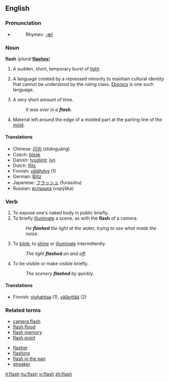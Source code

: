 ==English==

===Pronunciation===
*{{audio|en-us-flash.ogg|Audio (US)}}
*:Rhymes: [[Rhymes:English:-æʃ|-æʃ]]

===Noun===
'''flash'''  (''plural'' '''[[flashes]]''')

# A sudden, short, temporary burst of [[light]].
# {{linguistics}} A language created by a repressed minority to maintain cultural identity that cannot be understood by the ruling class. [[Ebonics]] is one such language.
# A very short amount of time.
#:''It was over in a '''flash'''.''
# Material left around the edge of a molded part at the parting line of the [[mold]].

====Translations====
*Chinese: [[闪光]] (shǎnguāng)
*Czech: [[blesk]]
*Danish: [[lysglimt]]; [[lyn]]
*Dutch: [[flits]] {{f}}
*Finnish: [[välähdys]] (1)
*German: [[Blitz]] {{m}}
*Japanese: [[フラッシュ]] (furasshu)
*Russian: [[вспышка]] (vspýška) {{f}}

===Verb===
{{en-verb|flash|es}}

# To expose one's naked body in public briefly.
# To briefly [[illuminate]] a scene, as with the '''flash''' of a camera.
#:''He '''flashed''' the light at the water, trying to see what made the noise.''
# To [[blink]]; to [[shine]] or [[illuminate]] intermittently.
#:''The light '''flashed''' on and off.''
# To be visible or make visible briefly.
#:''The scenery '''flashed''' by quickly.''

====Translations====
*Finnish: [[viuhahtaa]] (1), [[väläyttää]] (2)

===Related terms===
{{top}}
*[[camera flash]]
*[[flash flood]]
*[[flash memory]]
*[[flash point]]
{{mid}}
*[[flasher]]
*[[flashing]]
*[[flash in the pan]]
*[[streaker]]
{{bottom}}

[[it:flash]]
[[hu:flash]]
[[vi:flash]]
[[zh:flash]]